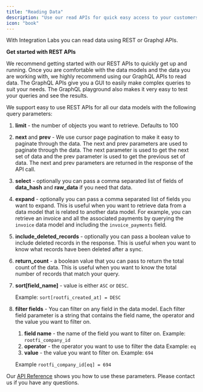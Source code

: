```yaml
---
title: "Reading Data"
description: "Use our read APIs for quick easy access to your customers data"
icon: "book"
---
```


With Integration Labs you can read data using REST or Graphql APIs.

<Note>

**Get started with REST APIs**

We recommend getting started with our REST APIs to quickly get up and running. Once you are comfortable with the data models and the data you are working with, we highly recommend using our GraphQL APIs to read data. The GraphQL APIs give you a GUI to easily make complex queries to suit your needs. The GraphQL playground also makes it very easy to test your queries and see the results.

</Note>

We support easy to use REST APIs for all our data models with the following query parameters:

1. **limit** - the number of objects you want to retrieve. Defaults to 100

2. **next** and **prev** - We use cursor page pagination to make it easy to paginate through the data. The next and prev parameters are used to paginate through the data. The next parameter is used to get the next set of data and the prev parameter is used to get the previous set of data. The next and prev parameters are returned in the response of the API call.

3. **select** - optionally you can pass a comma separated list of fields of **data_hash** and **raw_data** if you need that data.

4. **expand** - optionally you can pass a comma separated list of fields you want to expand. This is useful when you want to retrieve data from a data model that is related to another data model. For example, you can retrieve an invoice and all the associated payments by querying the `invoice` data model and including the `invoice_payments` field.

5. **include_deleted_records** - optionally you can pass a boolean value to include deleted records in the response. This is useful when you want to know what records have been deleted after a sync.

6. **return_count** - a boolean value that you can pass to return the total count of the data. This is useful when you want to know the total number of records that match your query.

7. **sort[field_name]** - value is either `ASC` or `DESC`.

   Example: `sort[rootfi_created_at] = DESC`

8. **filter fields** - You can filter on any field in the data model. Each filter field parameter is a string that contains the field name, the operator and the value you want to filter on.

   1. **field name** - the name of the field you want to filter on. Example: `rootfi_company_id`
   2. **operator** - the operator you want to use to filter the data Example: `eq`
   3. **value** - the value you want to filter on. Example: `694`

   Example `rootfi_company_id[eq] = 694`

Our [API Reference](/api-reference/v3/accounting/accounts/get-all-accounts) shows you how to use these parameters. Please contact us if you have any questions.
